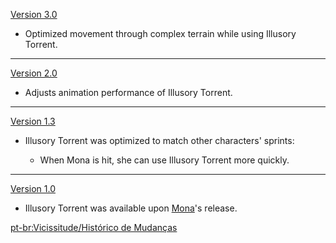 {{Change History/Header}}
[[Version 3.0]]
* Optimized movement through complex terrain while using Illusory Torrent.
----
[[Version 2.0]]
* Adjusts animation performance of Illusory Torrent.
----
[[Version 1.3]]
*Illusory Torrent was optimized to match other characters' sprints:
** {{Color|New effect:}} When Mona is hit, she can use Illusory Torrent more quickly.
----
[[Version 1.0]]
*Illusory Torrent was available upon [[Mona]]'s release.
<noinclude>


[[pt-br:Vicissitude/Histórico de Mudanças]]
</noinclude>